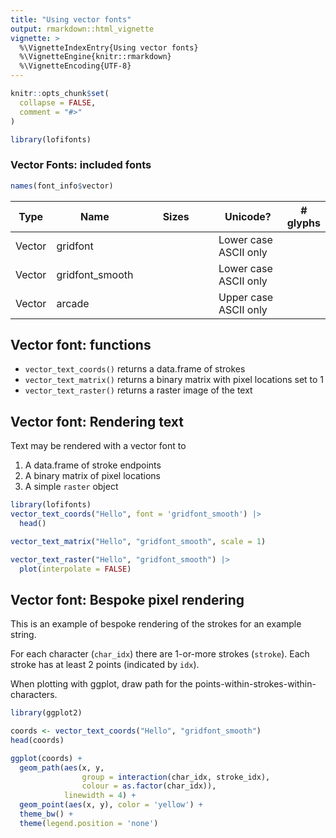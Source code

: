 ```yaml
---
title: "Using vector fonts"
output: rmarkdown::html_vignette
vignette: >
  %\VignetteIndexEntry{Using vector fonts}
  %\VignetteEngine{knitr::rmarkdown}
  %\VignetteEncoding{UTF-8}
---
```


```r
knitr::opts_chunk$set(
  collapse = FALSE,
  comment = "#>"
)
```

```r
library(lofifonts)
```





### Vector Fonts: included fonts

```r
names(font_info$vector)
```

| Type   | Name            | Sizes                         | Unicode?              | # glyphs |
|--------|-----------------|-------------------------------|-----------------------|----------|
| Vector | gridfont        |                               | Lower case ASCII only |          |
| Vector | gridfont_smooth |                               | Lower case ASCII only |          |
| Vector | arcade          |                               | Upper case ASCII only |          |


## Vector font: functions

* `vector_text_coords()` returns a data.frame of strokes
* `vector_text_matrix()` returns a binary matrix with pixel locations set to 1
* `vector_text_raster()` returns a raster image of the text



## Vector font: Rendering text

Text may be rendered with a vector font to 

1. A data.frame of stroke endpoints
2. A binary matrix of pixel locations
3. A simple `raster` object 

```r
library(lofifonts)
vector_text_coords("Hello", font = 'gridfont_smooth') |> 
  head()
```


```r
vector_text_matrix("Hello", "gridfont_smooth", scale = 1) 
```


```r
vector_text_raster("Hello", "gridfont_smooth") |>
  plot(interpolate = FALSE)
```

## Vector font: Bespoke pixel rendering

This is an example of bespoke rendering of the strokes for an example string.

For each character (`char_idx`) there are 1-or-more strokes (`stroke`).  Each stroke
has at least 2 points (indicated by `idx`).

When plotting with ggplot, draw path for the points-within-strokes-within-characters.


```r
library(ggplot2)

coords <- vector_text_coords("Hello", "gridfont_smooth")
head(coords)

ggplot(coords) +
  geom_path(aes(x, y, 
                group = interaction(char_idx, stroke_idx), 
                colour = as.factor(char_idx)), 
            linewidth = 4) +
  geom_point(aes(x, y), color = 'yellow') + 
  theme_bw() + 
  theme(legend.position = 'none')
```

